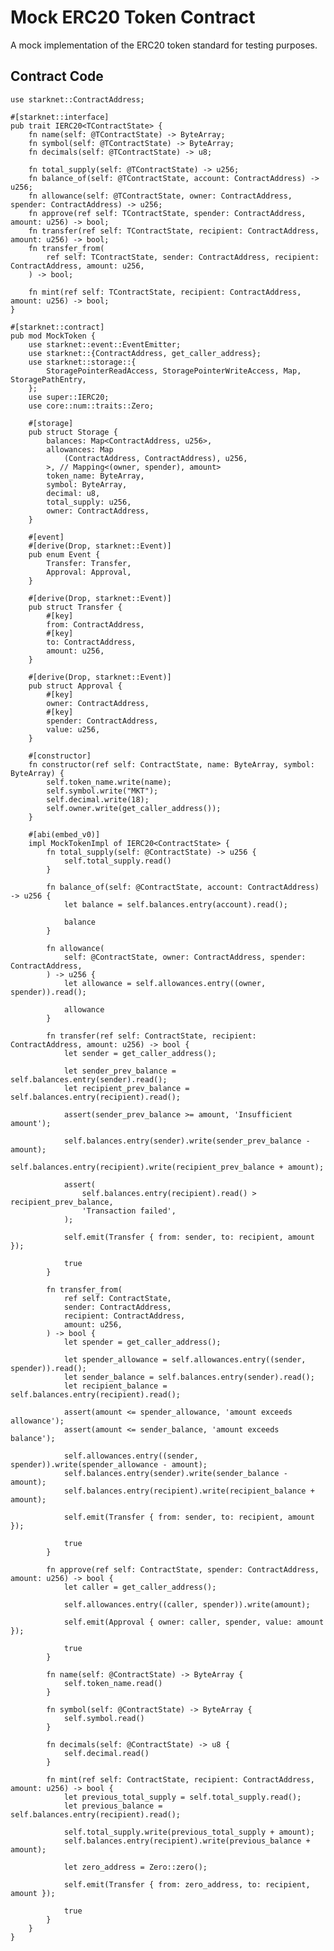 # Mock ERC20 Token Contract

A mock implementation of the ERC20 token standard for testing purposes.

## Contract Code

```cairo
use starknet::ContractAddress;

#[starknet::interface]
pub trait IERC20<TContractState> {
    fn name(self: @TContractState) -> ByteArray;
    fn symbol(self: @TContractState) -> ByteArray;
    fn decimals(self: @TContractState) -> u8;

    fn total_supply(self: @TContractState) -> u256;
    fn balance_of(self: @TContractState, account: ContractAddress) -> u256;
    fn allowance(self: @TContractState, owner: ContractAddress, spender: ContractAddress) -> u256;
    fn approve(ref self: TContractState, spender: ContractAddress, amount: u256) -> bool;
    fn transfer(ref self: TContractState, recipient: ContractAddress, amount: u256) -> bool;
    fn transfer_from(
        ref self: TContractState, sender: ContractAddress, recipient: ContractAddress, amount: u256,
    ) -> bool;

    fn mint(ref self: TContractState, recipient: ContractAddress, amount: u256) -> bool;
}

#[starknet::contract]
pub mod MockToken {
    use starknet::event::EventEmitter;
    use starknet::{ContractAddress, get_caller_address};
    use starknet::storage::{
        StoragePointerReadAccess, StoragePointerWriteAccess, Map, StoragePathEntry,
    };
    use super::IERC20;
    use core::num::traits::Zero;

    #[storage]
    pub struct Storage {
        balances: Map<ContractAddress, u256>,
        allowances: Map
            (ContractAddress, ContractAddress), u256,
        >, // Mapping<(owner, spender), amount>
        token_name: ByteArray,
        symbol: ByteArray,
        decimal: u8,
        total_supply: u256,
        owner: ContractAddress,
    }

    #[event]
    #[derive(Drop, starknet::Event)]
    pub enum Event {
        Transfer: Transfer,
        Approval: Approval,
    }

    #[derive(Drop, starknet::Event)]
    pub struct Transfer {
        #[key]
        from: ContractAddress,
        #[key]
        to: ContractAddress,
        amount: u256,
    }

    #[derive(Drop, starknet::Event)]
    pub struct Approval {
        #[key]
        owner: ContractAddress,
        #[key]
        spender: ContractAddress,
        value: u256,
    }

    #[constructor]
    fn constructor(ref self: ContractState, name: ByteArray, symbol: ByteArray) {
        self.token_name.write(name);
        self.symbol.write("MKT");
        self.decimal.write(18);
        self.owner.write(get_caller_address());
    }

    #[abi(embed_v0)]
    impl MockTokenImpl of IERC20<ContractState> {
        fn total_supply(self: @ContractState) -> u256 {
            self.total_supply.read()
        }

        fn balance_of(self: @ContractState, account: ContractAddress) -> u256 {
            let balance = self.balances.entry(account).read();

            balance
        }

        fn allowance(
            self: @ContractState, owner: ContractAddress, spender: ContractAddress,
        ) -> u256 {
            let allowance = self.allowances.entry((owner, spender)).read();

            allowance
        }

        fn transfer(ref self: ContractState, recipient: ContractAddress, amount: u256) -> bool {
            let sender = get_caller_address();

            let sender_prev_balance = self.balances.entry(sender).read();
            let recipient_prev_balance = self.balances.entry(recipient).read();

            assert(sender_prev_balance >= amount, 'Insufficient amount');

            self.balances.entry(sender).write(sender_prev_balance - amount);
            self.balances.entry(recipient).write(recipient_prev_balance + amount);

            assert(
                self.balances.entry(recipient).read() > recipient_prev_balance,
                'Transaction failed',
            );

            self.emit(Transfer { from: sender, to: recipient, amount });

            true
        }

        fn transfer_from(
            ref self: ContractState,
            sender: ContractAddress,
            recipient: ContractAddress,
            amount: u256,
        ) -> bool {
            let spender = get_caller_address();

            let spender_allowance = self.allowances.entry((sender, spender)).read();
            let sender_balance = self.balances.entry(sender).read();
            let recipient_balance = self.balances.entry(recipient).read();

            assert(amount <= spender_allowance, 'amount exceeds allowance');
            assert(amount <= sender_balance, 'amount exceeds balance');

            self.allowances.entry((sender, spender)).write(spender_allowance - amount);
            self.balances.entry(sender).write(sender_balance - amount);
            self.balances.entry(recipient).write(recipient_balance + amount);

            self.emit(Transfer { from: sender, to: recipient, amount });

            true
        }

        fn approve(ref self: ContractState, spender: ContractAddress, amount: u256) -> bool {
            let caller = get_caller_address();

            self.allowances.entry((caller, spender)).write(amount);

            self.emit(Approval { owner: caller, spender, value: amount });

            true
        }

        fn name(self: @ContractState) -> ByteArray {
            self.token_name.read()
        }

        fn symbol(self: @ContractState) -> ByteArray {
            self.symbol.read()
        }

        fn decimals(self: @ContractState) -> u8 {
            self.decimal.read()
        }

        fn mint(ref self: ContractState, recipient: ContractAddress, amount: u256) -> bool {
            let previous_total_supply = self.total_supply.read();
            let previous_balance = self.balances.entry(recipient).read();

            self.total_supply.write(previous_total_supply + amount);
            self.balances.entry(recipient).write(previous_balance + amount);

            let zero_address = Zero::zero();

            self.emit(Transfer { from: zero_address, to: recipient, amount });

            true
        }
    }
}
